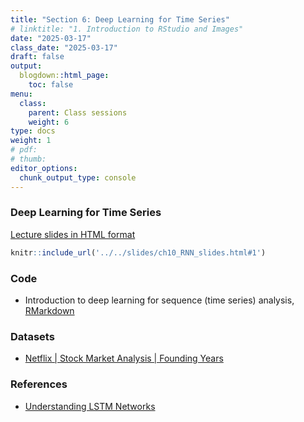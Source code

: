 ```yaml
---
title: "Section 6: Deep Learning for Time Series"
# linktitle: "1. Introduction to RStudio and Images"
date: "2025-03-17"
class_date: "2025-03-17"
draft: false
output:
  blogdown::html_page:
    toc: false
menu:
  class:
    parent: Class sessions
    weight: 6
type: docs
weight: 1
# pdf: 
# thumb: 
editor_options: 
  chunk_output_type: console
---
```


### Deep Learning for Time Series

<a href="../../slides/ch10_RNN_slides.html#1" target="_blank">Lecture slides in HTML format</a>

```r
knitr::include_url('../../slides/ch10_RNN_slides.html#1')
```

### Code

- Introduction to deep learning for sequence (time series) analysis, [RMarkdown](../../slides/code/ch10_RNN_code.Rmd)

### Datasets 

<!-- - [Daily Climate time series data](https://www.kaggle.com/datasets/sumanthvrao/daily-climate-time-series-data) -->

- [Netflix | Stock Market Analysis | Founding Years](https://www.kaggle.com/datasets/whenamancodes/netflix-stock-market-analysis-founding-years)

<!-- - [Airbnb, Inc. Stock Market Analysis](https://www.kaggle.com/datasets/whenamancodes/airbnb-inc-stock-market-analysis) -->
<!-- - [META | Stock Market Analysis | Founding Years](https://www.kaggle.com/datasets/whenamancodes/meta-stock-market-analysis-founding-years) -->
<!-- - [TESLA Inc | Stock Market Analysis | Founding Years](https://www.kaggle.com/datasets/whenamancodes/tesla-inc-stock-market-analysis-founding-years) -->
<!-- - [Dogecoin Historical Data](https://www.kaggle.com/datasets/dhruvildave/dogecoin-historical-data) -->

### References

- [Understanding LSTM Networks](https://colah.github.io/posts/2015-08-Understanding-LSTMs/)